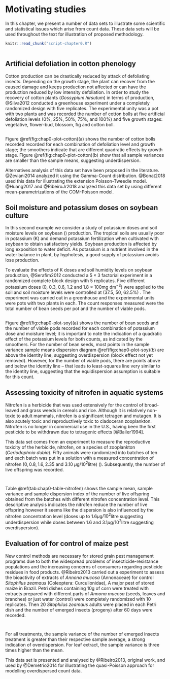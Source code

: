# Motivating studies # {#chapter0-data}

In this chapter, we present a number of data sets to illustrate some
scientific and statistical issues which arise from count data. These
data sets will be used throughout the text for illustration of proposed
methodology.

```r
knitr::read_chunk("script-chapter0.R")
```

```r
```

## Artificial defoliation in cotton phenology ## {#chap0-cotton}

Cotton production can be drastically reduced by attack of defoliating
insects. Depending on the growth stage, the plant can recover from the
caused damage and keeps production not affected or can have the
production reduced by low intensity defoliation. In order to study the
recovery of cotton plants (_Gossypium hirsutum_) in terms of production,
@Silva2012 conducted a greenhouse experiment under a completely
randomized design with five replicates. The experimental unity was a pot
with two plants and was recorded the number of cotton bolls at five
artificial defoliation levels (0%, 25%, 50%, 75%, and 100%) and five
growth stages: vegetative, flower-bud, blossom, fig and cotton boll.

```r
```

Figure \@ref(fig:chap0-plot-cotton)(a) shows the number of cotton bolls
recorded recorded for each combination of defoliation level and growth
stage; the smoothers indicate that are different quadratic effects by
growth stage. Figure \@ref(fig:chap0-plot-cotton)(b) show that all
sample variances are smaller than the sample means, suggesting
underdispersion.

Alternatives analysis of this data set have been proposed in the
literature. @Zeviani2014 analyzed it using the Gamma-Count
distribution. @Bonat2018 used this data for illustrating the extension
Poisson-Tweedie model. @Huang2017 and @RibeiroJr2018 analyzed this data
set by using different mean-parametrizations of the COM-Poisson model.

## Soil moisture and potassium doses on soybean culture ## {#chap0-soy}

In this second example we consider a study of potassium doses and soil
moisture levels on soybean (\emph{Glicine Max}) production. The tropical
soils are usually poor in potassium (K) and demand potassium
fertilization when cultivated with soybean to obtain satisfactory
yields. Soybean production is affected by long exposition to water
deficit. As potassium is a nutrient involved in the water balance in
plant, by hyphotesis, a good supply of potassium avoids lose production.

To evaluate the effects of K doses and soil humidity levels on soybean
production, @Serafim2012 conducted a $5\times 3$ factorial experiment in
a randomized complete block design with 5 replicates. Five different
potassium doses (0, 0.3, 0.6, 1.2 and 1.8 $\times$ 100mg dm$^{-3}$) were
applied to the soil and soil moisture levels were controlled at (37.5,
50, 62.5\%) . The experiment was carried out in a greenhouse and the
experimental units were pots with two plants in each. The count
responses measured were the total number of bean seeds per pot and the
number of viable pods.

```r
```

Figure \@ref(fig:chap0-plot-soy)(a) shows the number of bean seeds and
the number of viable pods recorded for each combination of potassium
dose and moisture level; it is important to note the indication of a
quadratic effect of the potassium levels for both counts, as indicated
by the smoothers. For the number of bean seeds, most points in the
sample variance \textit{versus} sample means dispersion diagram
\@ref(fig:chap0-plot-soy)(b) are above the identity line, suggesting
overdispersion (block effect not yet removed). However, for the number
of viable pods, there are points above and below the identity line --
that leads to least-squares line very similar to the identity
line, suggesting that the equidispersion assumption is suitable for this
count.

## Assessing toxicity of nitrofen in aquatic systems ## {#chap0-nitrofen}

Nitrofen is a herbicide that was used extensively for the control of
broad-leaved and grass weeds in cereals and rice. Although it is
relatively non-toxic to adult mammals, nitrofen is a significant
tetragen and mutagen. It is also acutely toxic and reproductively toxic
to cladoceran zooplankton. Nitrofen is no longer in commercial use in
the U.S., having been the first pesticide to be withdrawn due to
tetragenic effects [@Bailer1994].

This data set comes from an experiment to measure the reproductive
toxicity of the herbicide, nitrofen, on a species of zooplankton
(_Ceriodaphnia dubia_). Fifty animals were randomized into
batches of ten and each batch was put in a solution with a measured
concentration of nitrofen ($0, 0.8, 1.6, 2.35$ and $3.10$
$\mu$g$/10^2$litre) (\texttt{dose}). Subsequently, the number of live
offspring was recorded.

```r
```

```r
```

Table \@ref(tab:chap0-table-nitrofen) shows the sample mean, sample
variance and sample dispersion index of the number of live offspring
obtained from the batches with different nitrofen concentration
level. This descriptive analysis indicates the nitrofen reduce the
number of live offspring however it seems like the dispersion is also
influenced by the nitrofen concentration level (doses up to
$1.6\mu$g$/10^2$litre suggesting underdispersion while doses between
$1.6$ and $3.1\mu$g$/10^2$litre suggesting overdispersion).

## Evaluation of \textit{Annona mucosa} for control of maize pest ## {#chap0-sitophilus}

New control methods are necessary for stored grain pest management
programs due to both the widespread problems of insecticide-resistance
populations and the increasing concerns of consumers regarding pesticide
residues in food products. @Ribeiro2013 carried out a experiment to
assess the bioactivity of extracts of _Annona mucosa_ (Annonaceae) for
control _Sitophilus zeamaus_ (Coleoptera: Curculionidae), A major pest
of stored maize in Brazil. Petri dishes containing 10g of corn were
treated with extracts prepared with different parts of _Annona mucosa_
(seeds, leaves and branches) or just water (control) were completely
randomized with 10 replicates. Then 20 _Sitophilus zeamaus_ adults were
placed in each Petri dish and the number of emerged insects (progeny)
after 60 days were recorded.

```r
```

```r
```

For all treatments, the sample variance of the number of emerged insects
treatment is greater than their respective sample average, a strong
indication of overdispersion. For leaf extract, the sample variance is
three times higher than the mean.

This data set is presented and analysed by @Ribeiro2013, original work,
and used by @Demetrio2014 for illustrating the quasi-Poisson approach
for modelling overdispersed count data.

\printbibliography[segment=\therefsegment,heading=subbibliography]
